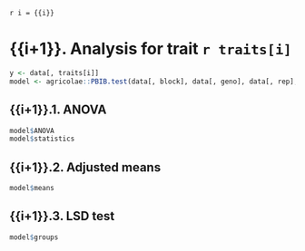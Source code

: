 `r i = {{i}}`

# {{i+1}}. Analysis for trait `r traits[i]`

```r
y <- data[, traits[i]]
model <- agricolae::PBIB.test(data[, block], data[, geno], data[, rep], y, k)
```

## {{i+1}}.1. ANOVA

```r
model$ANOVA
model$statistics
```

## {{i+1}}.2. Adjusted means

```r
model$means
```

## {{i+1}}.3. LSD test

```r
model$groups
```

